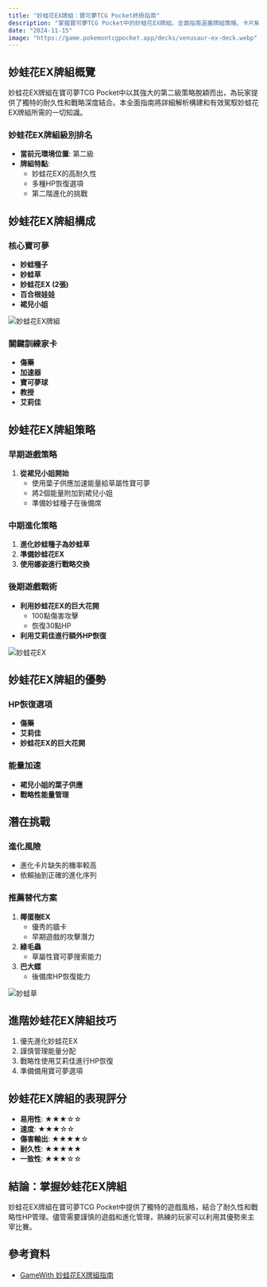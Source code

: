 ```yaml
---
title: "妙蛙花EX牌組：寶可夢TCG Pocket終極指南"
description: "掌握寶可夢TCG Pocket中的妙蛙花EX牌組。全面指南涵蓋牌組策略、卡片解析。"
date: "2024-11-15"
image: "https://game.pokemontcgpocket.app/decks/venusaur-ex-deck.webp"
---
```


## 妙蛙花EX牌組概覽

妙蛙花EX牌組在寶可夢TCG Pocket中以其強大的第二級策略脫穎而出，為玩家提供了獨特的耐久性和戰略深度結合。本全面指南將詳細解析構建和有效駕馭妙蛙花EX牌組所需的一切知識。

### 妙蛙花EX牌組級別排名
- **當前元環境位置**: 第二級
- **牌組特點**:
  - 妙蛙花EX的高耐久性
  - 多種HP恢復選項
  - 第二階進化的挑戰

## 妙蛙花EX牌組構成

### 核心寶可夢
- **妙蛙種子**
- **妙蛙草**
- **妙蛙花EX (2張)**
- **百合根娃娃**
- **裙兒小姐**

![妙蛙花EX牌組](https://game.pokemontcgpocket.app/decks/venusaur-ex-deck.webp)

### 關鍵訓練家卡
- **傷藥**
- **加速器**
- **寶可夢球**
- **教授**
- **艾莉佳**

## 妙蛙花EX牌組策略

### 早期遊戲策略
1. **從裙兒小姐開始**
   - 使用葉子供應加速能量給草屬性寶可夢
   - 將2個能量附加到裙兒小姐
   - 準備妙蛙種子在後備席

### 中期進化策略
1. **進化妙蛙種子為妙蛙草**
2. **準備妙蛙花EX**
3. **使用娜姿進行戰略交換**

### 後期遊戲戰術
- **利用妙蛙花EX的巨大花開**
  - 100點傷害攻擊
  - 恢復30點HP
- **利用艾莉佳進行額外HP恢復**

![妙蛙花EX](https://game.pokemontcgpocket.app/pokemon_37.png)

## 妙蛙花EX牌組的優勢

### HP恢復選項
- **傷藥**
- **艾莉佳**
- **妙蛙花EX的巨大花開**

### 能量加速
- **裙兒小姐的葉子供應**
- **戰略性能量管理**

## 潛在挑戰

### 進化風險
- 進化卡片缺失的機率較高
- 依賴抽到正確的進化序列

### 推薦替代方案
1. **椰蛋樹EX**
   - 優秀的牆卡
   - 早期遊戲的攻擊潛力
2. **綠毛蟲**
   - 草屬性寶可夢搜索能力
3. **巴大蝶**
   - 後備席HP恢復能力

![妙蛙草](https://game.pokemontcgpocket.app/pokemon_72.png)

## 進階妙蛙花EX牌組技巧

1. 優先進化妙蛙花EX
2. 謹慎管理能量分配
3. 戰略性使用艾莉佳進行HP恢復
4. 準備備用寶可夢選項

## 妙蛙花EX牌組的表現評分

- **易用性**: ★★★☆☆
- **速度**: ★★★☆☆
- **傷害輸出**: ★★★★☆
- **耐久性**: ★★★★★
- **一致性**: ★★★☆☆

## 結論：掌握妙蛙花EX牌組

妙蛙花EX牌組在寶可夢TCG Pocket中提供了獨特的遊戲風格，結合了耐久性和戰略性HP管理。儘管需要謹慎的遊戲和進化管理，熟練的玩家可以利用其優勢來主宰比賽。

## 參考資料
- [GameWith 妙蛙花EX牌組指南](https://gamewith.net/pokemon-tcg-pocket/48969)